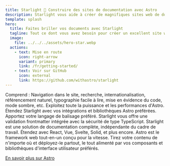 ```yaml
---
title: Starlight 🌟 Construire des sites de documentation avec Astro
description: Starlight vous aide à créer de magnifiques sites web de documentation très performants avec Astro.
template: splash
hero:
  title: Faites briller vos documents avec Starlight
  tagline: Tout ce dont vous avez besoin pour créer un excellent site web de documentation. Rapide, accessible et facile à utiliser.
  image:
    file: ../../../assets/hero-star.webp
  actions:
    - text: Mise en route
      icon: right-arrow
      variant: primary
      link: /fr/getting-started/
    - text: Voir sur GitHub
      icon: external
      link: https://github.com/withastro/starlight
---
```



<CardGrid stagger>
  <Card title="Une documentation qui enchante" icon="open-book">
    Comprend : Navigation dans le site, recherche, internationalisation, référencement naturel, typographie facile à lire, mise en évidence du code, mode sombre, etc.
  </Card>
  <Card title="Propulsé par Astro" icon="rocket">
    Exploitez toute la puissance et les performances d'Astro. Étendez Starlight avec vos intégrations et bibliothèques Astro préférées.
  </Card>
  <Card title="Markdown, Markdoc, et MDX" icon="document">
   Apportez votre langage de balisage préféré. Starlight vous offre une validation frontmatter intégrée avec la sécurité de type TypeScript.
  </Card>
  <Card title="Apportez vos propres composants d'interface utilisateur" icon="puzzle">
    Starlight est une solution de documentation complète, indépendante du cadre de travail. Étendez avec React, Vue,  Svelte, Solid, et plus encore.
  </Card>
</CardGrid>

<AboutAstro title="Présenté par">
Astro est le framework web tout-en-un conçu pour la vitesse.
Tirez votre contenu de n'importe où et déployez-le partout, le tout alimenté par vos composants et bibliothèques d'interface utilisateur préférés.

[En savoir plus sur Astro](https://astro.build/)

</AboutAstro>
